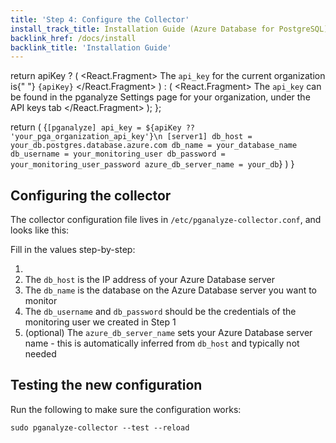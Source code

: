```yaml
---
title: 'Step 4: Configure the Collector'
install_track_title: Installation Guide (Azure Database for PostgreSQL)
backlink_href: /docs/install
backlink_title: 'Installation Guide'
---
```



  return apiKey ? (
    <React.Fragment>
      The <code>api_key</code> for the current organization is{" "}
      <code>{apiKey}</code>
    </React.Fragment>
  ) : (
    <React.Fragment>
      The <code>api_key</code> can be found in the pganalyze Settings page for
      your organization, under the API keys tab
    </React.Fragment>
  );
};

  return (
    <CodeBlock>
      {`[pganalyze]
api_key = ${apiKey ?? 'your_pga_organization_api_key'}\n
[server1]
db_host = your_db.postgres.database.azure.com
db_name = your_database_name
db_username = your_monitoring_user
db_password = your_monitoring_user_password
azure_db_server_name = your_db`}
    </CodeBlock>
  )
}

## Configuring the collector

The collector configuration file lives in `/etc/pganalyze-collector.conf`, and looks like this:

<ConfigSample apiKey={props.apiKey} />

Fill in the values step-by-step:

1. <APIKeyInstructions apiKey={props.apiKey} />
2. The `db_host` is the IP address of your Azure Database server
3. The `db_name` is the database on the Azure Database server you want to monitor
4. The `db_username` and `db_password` should be the credentials of the monitoring user we created in Step 1
5. (optional) The `azure_db_server_name` sets your Azure Database server name - this is automatically inferred from `db_host` and typically not needed

## Testing the new configuration

Run the following to make sure the configuration works:

```
sudo pganalyze-collector --test --reload
```

<PublicLastStepLogInsightsLink />
